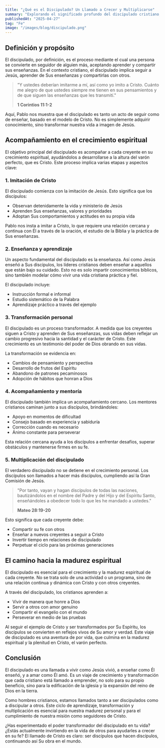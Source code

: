 ```yaml
---
title: "¿Qué es el Discipulado? Un Llamado a Crecer y Multiplicarse"
summary: "Explorando el significado profundo del discipulado cristiano, sus etapas y cómo nos transforma a la imagen de Cristo."
publishedAt: "2025-04-27"
tag: "Fe"
image: "/images/blog/discipulado.png"
---
```


## Definición y propósito

El discipulado, por definición, es el proceso mediante el cual una persona se convierte en seguidor de alguien más, aceptando aprender y compartir sus enseñanzas. En el contexto cristiano, el discipulado implica seguir a Jesús, aprender de Sus enseñanzas y compartirlas con otros.

> "Y ustedes deberían imitarme a mí, así como yo imito a Cristo. Cuánto me alegro de que ustedes siempre me tienen en sus pensamientos y de que siguen las enseñanzas que les transmití."
> 
> **1 Corintios 11:1-2**

Aquí, Pablo nos muestra que el discipulado es tanto un acto de seguir como de enseñar, basado en el modelo de Cristo. No es simplemente adquirir conocimiento, sino transformar nuestra vida a imagen de Jesús.

## Acompañamiento en el crecimiento espiritual

El objetivo principal del discipulado es acompañar a cada creyente en su crecimiento espiritual, ayudándolos a desarrollarse a la altura del varón perfecto, que es Cristo. Este proceso implica varias etapas y aspectos clave:

### 1. Imitación de Cristo

El discipulado comienza con la imitación de Jesús. Esto significa que los discípulos:
- Observan detenidamente la vida y ministerio de Jesús
- Aprenden Sus enseñanzas, valores y prioridades
- Adoptan Sus comportamientos y actitudes en su propia vida

Pablo nos insta a imitar a Cristo, lo que requiere una relación cercana y continua con Él a través de la oración, el estudio de la Biblia y la práctica de Sus enseñanzas.

### 2. Enseñanza y aprendizaje

Un aspecto fundamental del discipulado es la enseñanza. Así como Jesús enseñó a Sus discípulos, los líderes cristianos deben enseñar a aquellos que están bajo su cuidado. Esto no es solo impartir conocimientos bíblicos, sino también modelar cómo vivir una vida cristiana práctica y fiel.

El discipulado incluye:
- Instrucción formal e informal
- Estudio sistemático de la Palabra
- Aprendizaje práctico a través del ejemplo

### 3. Transformación personal

El discipulado es un proceso transformador. A medida que los creyentes siguen a Cristo y aprenden de Sus enseñanzas, sus vidas deben reflejar un cambio progresivo hacia la santidad y el carácter de Cristo. Este crecimiento es un testimonio del poder de Dios obrando en sus vidas.

La transformación se evidencia en:
- Cambios de pensamiento y perspectiva
- Desarrollo de frutos del Espíritu
- Abandono de patrones pecaminosos
- Adopción de hábitos que honran a Dios

### 4. Acompañamiento y mentoría

El discipulado también implica un acompañamiento cercano. Los mentores cristianos caminan junto a sus discípulos, brindándoles:
- Apoyo en momentos de dificultad
- Consejo basado en experiencia y sabiduría
- Corrección cuando es necesario
- Ánimo constante para perseverar

Esta relación cercana ayuda a los discípulos a enfrentar desafíos, superar obstáculos y mantenerse firmes en su fe.

### 5. Multiplicación del discipulado

El verdadero discipulado no se detiene en el crecimiento personal. Los discípulos son llamados a hacer más discípulos, cumpliendo así la Gran Comisión de Jesús.

> "Por tanto, vayan y hagan discípulos de todas las naciones, bautizándolos en el nombre del Padre y del Hijo y del Espíritu Santo, enseñándoles a obedecer todo lo que les he mandado a ustedes."
> 
> **Mateo 28:19-20**

Esto significa que cada creyente debe:
- Compartir su fe con otros
- Enseñar a nuevos creyentes a seguir a Cristo
- Invertir tiempo en relaciones de discipulado
- Perpetuar el ciclo para las próximas generaciones

## El camino hacia la madurez espiritual

El discipulado es esencial para el crecimiento y la madurez espiritual de cada creyente. No se trata solo de una actividad o un programa, sino de una relación continua y dinámica con Cristo y con otros creyentes. 

A través del discipulado, los cristianos aprenden a:
- Vivir de manera que honre a Dios
- Servir a otros con amor genuino
- Compartir el evangelio con el mundo
- Perseverar en medio de las pruebas

Al seguir el ejemplo de Cristo y ser transformados por Su Espíritu, los discípulos se convierten en reflejos vivos de Su amor y verdad. Este viaje de discipulado es una aventura de por vida, que culmina en la madurez espiritual y la plenitud en Cristo, el varón perfecto.

## Conclusión

El discipulado es una llamada a vivir como Jesús vivió, a enseñar como Él enseñó, y a amar como Él amó. Es un viaje de crecimiento y transformación que cada cristiano está llamado a emprender, no solo para su propio beneficio, sino para la edificación de la iglesia y la expansión del reino de Dios en la tierra.

Como hombres cristianos, estamos llamados tanto a ser discipulados como a discipular a otros. Este ciclo de aprendizaje, transformación y multiplicación es esencial para nuestra madurez personal y para el cumplimiento de nuestra misión como seguidores de Cristo.

¿Has experimentado el poder transformador del discipulado en tu vida? ¿Estás actualmente invirtiendo en la vida de otros para ayudarles a crecer en su fe? El llamado de Cristo es claro: ser discípulos que hacen discípulos, continuando así Su obra en el mundo. 
